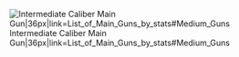 [[File:RedGunMedium.png|Intermediate Caliber Main Gun|36px|link=List_of_Main_Guns_by_stats#Medium_Guns]]